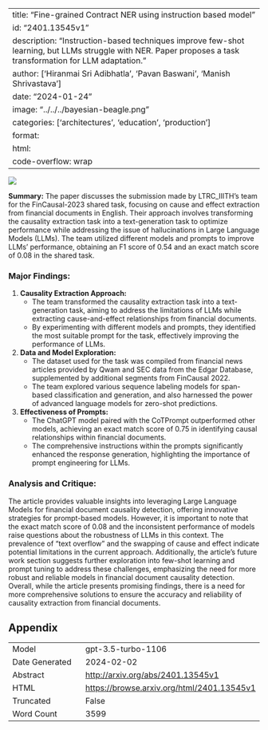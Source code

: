 
---
title: "Fine-grained Contract NER using instruction based model"
id: "2401.13545v1"
description: "Instruction-based techniques improve few-shot learning, but LLMs struggle with NER. Paper proposes a task transformation for LLM adaptation."
author: ['Hiranmai Sri Adibhatla', 'Pavan Baswani', 'Manish Shrivastava']
date: "2024-01-24"
image: "../../../bayesian-beagle.png"
categories: ['architectures', 'education', 'production']
format:
  html:
    code-overflow: wrap
---

![](None)

**Summary:**
The paper discusses the submission made by LTRC_IIITH's team for the FinCausal-2023 shared task, focusing on cause and effect extraction from financial documents in English. Their approach involves transforming the causality extraction task into a text-generation task to optimize performance while addressing the issue of hallucinations in Large Language Models (LLMs). The team utilized different models and prompts to improve LLMs' performance, obtaining an F1 score of 0.54 and an exact match score of 0.08 in the shared task.

### Major Findings:
1. **Causality Extraction Approach:**
    - The team transformed the causality extraction task into a text-generation task, aiming to address the limitations of LLMs while extracting cause-and-effect relationships from financial documents.
    - By experimenting with different models and prompts, they identified the most suitable prompt for the task, effectively improving the performance of LLMs.

2. **Data and Model Exploration:**
    - The dataset used for the task was compiled from financial news articles provided by Qwam and SEC data from the Edgar Database, supplemented by additional segments from FinCausal 2022.
    - The team explored various sequence labeling models for span-based classification and generation, and also harnessed the power of advanced language models for zero-shot predictions.

3. **Effectiveness of Prompts:**
    - The ChatGPT model paired with the CoTPrompt outperformed other models, achieving an exact match score of 0.75 in identifying causal relationships within financial documents.
    - The comprehensive instructions within the prompts significantly enhanced the response generation, highlighting the importance of prompt engineering for LLMs.

### Analysis and Critique:
The article provides valuable insights into leveraging Large Language Models for financial document causality detection, offering innovative strategies for prompt-based models. However, it is important to note that the exact match score of 0.08 and the inconsistent performance of models raise questions about the robustness of LLMs in this context. The prevalence of "text overflow" and the swapping of cause and effect indicate potential limitations in the current approach. Additionally, the article's future work section suggests further exploration into few-shot learning and prompt tuning to address these challenges, emphasizing the need for more robust and reliable models in financial document causality detection. Overall, while the article presents promising findings, there is a need for more comprehensive solutions to ensure the accuracy and reliability of causality extraction from financial documents.

## Appendix

|          |          |
|----------|----------|
| Model     | gpt-3.5-turbo-1106       |
| Date Generated     | 2024-02-02       |
| Abstract | [http://arxiv.org/abs/2401.13545v1](http://arxiv.org/abs/2401.13545v1)        |
| HTML     | [https://browse.arxiv.org/html/2401.13545v1](https://browse.arxiv.org/html/2401.13545v1)       |
| Truncated       | False       |
| Word Count       | 3599       |